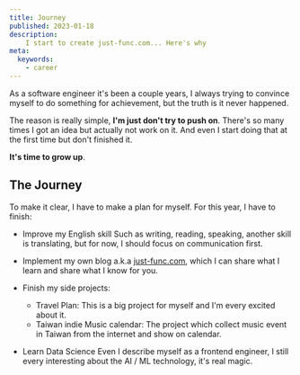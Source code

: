 ```yaml
---
title: Journey
published: 2023-01-18
description:
    I start to create just-func.com... Here's why
meta:
  keywords:
    - career
---
```


As a software engineer it's been a couple years,
I always trying to convince myself to do something for achievement,
but the truth is it never happened.

The reason is really simple, **I'm just don't try to push on**.
There's so many times I got an idea but actually not work on it.
And even I start doing that at the first time but don't finished it.

**It's time to grow up**.

## The Journey

To make it clear, I have to make a plan for myself.
For this year, I have to finish:

- Improve my English skill
    Such as writing, reading, speaking,
    another skill is translating,
    but for now, I should focus on communication first.


- Implement my own blog
    a.k.a [just-func.com](/),
    which I can share what I learn and share what I know for you.


- Finish my side projects:
    - Travel Plan:
        This is a big project for myself and I'm every excited about it.
    - Taiwan indie Music calendar:
        The project which collect music event in Taiwan from the internet
        and show on calendar.


- Learn Data Science
    Even I describe myself as a frontend engineer,
    I still every interesting about the AI / ML technology,
    it's real magic.




